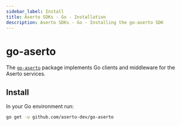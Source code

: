 ```yaml
---
sidebar_label: Install
title: Aserto SDKs - Go - Installation
description: Aserto SDKs - Go - Installing the go-aserto SDK
---
```


# go-aserto
The [`go-aserto`](https://github.com/aserto-dev/go-aserto) package implements Go clients and middleware for the Aserto services.

## Install

In your Go environment run:

```sh
go get -u github.com/aserto-dev/go-aserto
```
